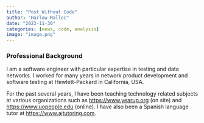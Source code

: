 ```yaml
---
title: "Post Without Code"
author: "Harlow Malloc"
date: "2023-11-30"
categories: [news, code, analysis]
image: "image.png"
---
```


### Professional Background

I am a software engineer with particular expertise in testing and data networks.
I worked for many years in network product development and software testing at 
Hewlett-Packard in California, USA.

For the past several years, I have been teaching technology related subjects at 
various organizations such as <https://www.yearup.org> (on site) and 
<https://www.uopeople.edu> (online). I have also been a Spanish language tutor 
at <https://www.ajtutoring.com>.
